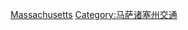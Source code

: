 {{commonscat|Rail transportation in Massachusetts}}

[[Category:美國各州鐵路|Massachusetts]]
[[Category:马萨诸塞州交通|Category:马萨诸塞州交通]]